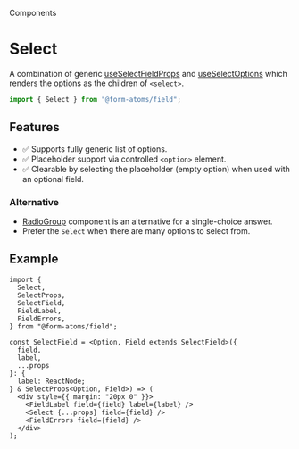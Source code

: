 
<Meta title="components/Select" of={SelectStories} />

<hgroup>

<p class="category">Components</p>

# Select

A combination of generic [useSelectFieldProps](?path=/docs/hooks-useselectfieldprops--docs) and [useSelectOptions](?path=/docs/hooks-useselectoptions--docs)
which renders the options as the children of `<select>`.

</hgroup>

```ts
import { Select } from "@form-atoms/field";
```

## Features

- ✅ Supports fully generic list of options.
- ✅ Placeholder support via controlled `<option>` element.
- ✅ Clearable by selecting the placeholder (empty option) when used with an optional field.

### Alternative

- [RadioGroup](?path=/docs/components-radiogroup--docs) component is an alternative for a single-choice answer.
- Prefer the `Select` when there are many options to select from.

## Example

```tsx
import {
  Select,
  SelectProps,
  SelectField,
  FieldLabel,
  FieldErrors,
} from "@form-atoms/field";

const SelectField = <Option, Field extends SelectField>({
  field,
  label,
  ...props
}: {
  label: ReactNode;
} & SelectProps<Option, Field>) => (
  <div style={{ margin: "20px 0" }}>
    <FieldLabel field={field} label={label} />
    <Select {...props} field={field} />
    <FieldErrors field={field} />
  </div>
);
```

<Stories />
